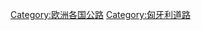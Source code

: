 {{Commonscat|Roads in Hungary}}

[[Category:欧洲各国公路|Category:欧洲各国公路]]
[[Category:匈牙利道路|Category:匈牙利道路]]